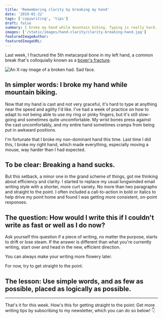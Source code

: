 ```yaml
---
title: 'Remembering clarity by breaking my hand'
date: '2019-01-22'
tags: ['copywriting', 'tips']
draft: false
summary: I broke my hand while mountain biking. Typing is really hard. That helped remind me of how important clarity and simplicity are in writing.
images: ['/static/images/hand-clarity/clarity-breaking-hand.jpg']
featuredImageAuthor:
featuredImageURL:
---
```


Last week, I fractured the 5th metacarpal bone in my left hand, a common break that's colloquially known as a [boxer's fracture](https://en.wikipedia.org/wiki/Boxer's_fracture).

![An X-ray image of a broken had. Sad face.](/static/images/hand-clarity/clarity-breaking-hand.jpg 'An X-ray image of a broken had. Sad face.')

<h2 className="text-green">In simpler words: I broke my hand while mountain biking.</h2>

Now that my hand is cast and not very graceful, it's hard to type at anything near the speed and agility I'd like. I've had a week of practice on how to adapt to not being able to use my ring or pinky fingers, but it's still slow-going and sometimes quite uncomfortable. My wrist bones press against the cast uncomfortably, and my entire hand sometimes cramps from being put in awkward positions.

I'm fortunate that I broke my non-dominant hand this time. Last time I did this, I broke my right hand, which made everything, especially moving a mouse, way harder than I had expected.

<h2 className="text-green">To be clear: Breaking a hand sucks.</h2>

But this setback, a minor one in the grand scheme of things, got me thinking about efficiency and clarity. I started to replace my usual longwinded email writing style with a shorter, more curt variety. No more than two paragraphs and straight to the point. I often included a call-to-action in bold or italics to help drive my point home and found I was getting more consistent, on-point responses.

<h2 className="text-green">
  The question: How would I write this if I couldn't write as fast or well as I do now?
</h2>

Ask yourself this question if a piece of writing, no matter the purpose, starts to drift or lose steam. If the answer is different than what you're currently writing, start over and head in the new, efficient direction.

You can always make your writing more flowery later.

For now, try to get straight to the point.

<h2 className="text-green">
  The lesson: Use simple words, and as few as possible, placed as logically as possible.
</h2>

---

That's it for this week. How's this for getting straight to the point: Get more writing tips by subscribing to my newsletter, which you can do so below! 👇
